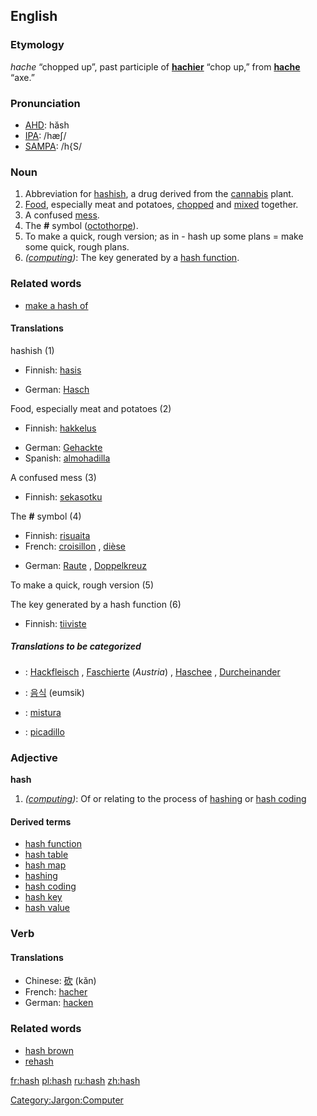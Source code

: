 ==English==
=== Etymology ===
{{OF.}} ''hache'' “chopped up”, past participle of '''[[hachier]]''' “chop up,” from '''[[hache]]''' “axe.”

===Pronunciation===
*[[w:AHD|AHD]]: hăsh
*[[w:IPA|IPA]]: /hæʃ/
*[[w:SAMPA|SAMPA]]: /h{S/

===Noun===
# Abbreviation for [[hashish]], a drug derived from the [[cannabis]] plant.
# [[Food]], especially meat and potatoes, [[chop]]ped and [[mix]]ed together.
# A confused [[mess]].
# The '''#''' symbol ([[octothorpe]]).
# To make a quick, rough version; as in - hash up some plans = make some quick, rough plans.
# ''([[:Category:Jargon:Computer|computing]])'': The key generated by a [[hash function]].

===Related words===
*[[make a hash of]]

====Translations====
;hashish (1)
{{top}}
*Finnish: [[hasis]]
{{mid}}
*German: [[Hasch]] {{n}}
{{bottom}}

;Food, especially meat and potatoes (2)
{{top}}
*Finnish: [[hakkelus]]
{{mid}}
*German: [[Gehackte]] {{n}}
*Spanish: [[almohadilla]]
{{bottom}}

;A confused mess (3)
{{top}}
{{mid}}
*Finnish: [[sekasotku]]
{{bottom}}

;The '''#''' symbol (4)
{{top}}
*Finnish: [[risuaita]]
*French: [[croisillon]] {{m}}, [[dièse]] {{m}}
{{mid}}
*German: [[Raute]] {{f}}, [[Doppelkreuz]] {{n}}
{{bottom}}

;To make a quick, rough version (5)
{{top}}
{{mid}}
{{bottom}}


;The key generated by a hash function (6)
{{top}}
*Finnish: [[tiiviste]]
{{mid}}
{{bottom}}

=====Translations to be categorized=====
{{checktrans}}
{{top}}
*{{ttbc|German}}: [[Hackfleisch]] {{n}}, [[Faschierte]] (''Austria'') {{n}}, [[Haschee]] {{n}}, [[Durcheinander]] {{n}}
*{{ttbc|Korean}}: [[음식]] (eumsik)
{{mid}}
*{{ttbc|Portuguese}}: [[mistura]] {{f}}
*{{ttbc|Spanish}}: [[picadillo]] {{m}}
{{bottom}}

===Adjective===
'''hash'''

# ''([[:Category:Jargon:Computer|computing]])'': Of or relating to the process of [[hashing]] or [[hash coding]]

==== Derived terms ====
*[[hash function]]
*[[hash table]]
*[[hash map]]
*[[hashing]]
*[[hash coding]]
*[[hash key]]
*[[hash value]]

===Verb===
{{sectstub}}

====Translations====
*Chinese: [[砍]] (kǎn)
*French: [[hacher]]
*German: [[hacken]]

===Related words===
*[[hash brown]]
*[[rehash]]

[[Category:Jargon:Computer]]

[[fr:hash]]
[[pl:hash]]
[[ru:hash]]
[[zh:hash]]